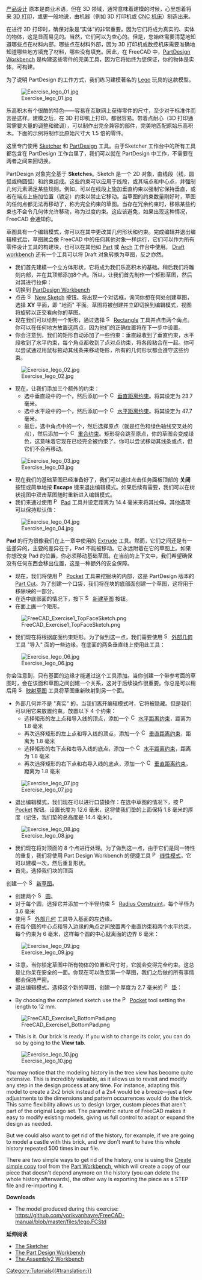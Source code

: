 <languages/>

{{Docnav
|[[Manual:Traditional_2D_drafting|传统 2D 制图]]
|[[Manual:Preparing_models_for_3D printing|准备 3D 打印模型]]
|[[Manual:Introduction|手册起始页]]
|IconC=Crystal_Clear_manual.png
}}

{{Manual:TOC}}

<div class="mw-translate-fuzzy">
[https://en.wikipedia.org/wiki/Product_design 产品设计] 原本是商业术语，但在 3D 领域，通常意味着建模的时候，心里想着将来 [https://en.wikipedia.org/wiki/3D_printing 3D 打印]，或更一般地说，由机器（例如 3D 打印机或 [https://en.wikipedia.org/wiki/Numerical_control CNC 机床]）制造出来。
</div>

<div class="mw-translate-fuzzy">
在进行 3D 打印时，确保对象是“实体”的非常重要。因为它们将成为真实的、实体的物体，这是显而易见的。当然，它们可以为空心的。但是，您始终需要清楚地知道哪些点在材料内部，哪些点在材料外部，因为 3D 打印机或数控机床需要准确地知道哪些地方填充了材料，哪些没有填充。因此，在 FreeCAD 中，[[PartDesign Workbench]] 是构建这些零件的完美工具，因为它将始终为您保证，你的物体是实体，可构建。
</div>

<div class="mw-translate-fuzzy">
为了说明 PartDesign 的工作方式，我们练习建模著名的 [https://en.wikipedia.org/wiki/Lego Lego] 玩具的这款模型。
</div>

<div class="mw-translate-fuzzy">
[[Image:Exercise_lego_01.jpg]]
</div>

<div class="mw-translate-fuzzy">
乐高积木有个很酷的特色——容易在互联网上获得零件的尺寸，至少对于标准件而言是这样。建模之后，在 3D 打印机上打印，都很容易。带着点耐心（3D 打印通常需要大量的调整和微调），可以制作出完全兼容的部件，完美地匹配原始乐高积木。下面的示例将制作比原始尺寸大 1.5 倍的零件。
</div>

<div class="mw-translate-fuzzy">
这里专门使用 [[Sketcher_Workbench|Sketcher]] 和 [[PartDesign_Workbench|PartDesign]] 工具。由于Sketcher 工作台中的所有工具都包含在 PartDesign 工作台里了，我们可以就在 PartDesign 中工作，不需要在两者之间来回切换。
</div>

<div class="mw-translate-fuzzy">
PartDesign 对象完全基于 '''Sketches'''。Sketch 是一个 2D 对象，由线段（线，圆弧或椭圆弧）和约束组成。这些约束可以应用于线段，或其端点和中心点，并强制几何元素满足某些规则。例如，可以在线段上施加垂直约束以强制它保持垂直，或者在端点上施加位置（锁定）约束以禁止它移动。当草图的约束数量刚好时，草图的任何点都无法再移动了，称为完全约束的草图。当存在冗余约束时，移除某些约束也不会令几何体允许移动，称为过度约束。这应该避免，如果出现这种情况，FreeCAD 会通知你。
</div>

草图具有一个编辑模式，你可以在其中更改其几何形状和约束。完成编辑并退出编辑模式后，草图就会像 FreeCAD 中的任何其他对象一样运行，它们可以作为所有零件设计工具的构建块，也可以在其他如 [[Part_Workbench|Part]] 或 [[Arch_Workbench|Arch]] 工作台中使用。 [[Draft_Workbench|Draft workbench]] 还有一个工具可以将 Draft 对象转换为草图，反之亦然。

<div class="mw-translate-fuzzy">
* 我们首先建模一个立方体形状，它将成为我们乐高积木的基础。稍后我们将雕刻内部，并在其顶部添加8个点。所以，让我们首先制作一个矩形草图，然后对其进行拉伸：
* 切换到 [[PartDesign Workbench]]
* 点击 [[Image:Sketcher_NewSketch.svg|16px]] [[Sketcher_NewSketch|New Sketch]] 按钮。将出现一个对话框，询问你想在何处创建草图，选择 '''XY''' 平面，即 "地面" 平面。草图将被创建并立即切换到编辑模式，视图将旋转以正交看向你的草图。
* 现在我们可以绘制一个矩形，通过选择 [[Image:Sketcher_CreateRectangle.svg|16px]] [[Sketcher_CreateRectangle|Rectangle]] 工具并点击两个角点。你可以在任何地方放置这两点，因为他们的正确位置将在下一步中设置。
* 你会注意到，我们的矩形自动添加了一些约束：垂直段收到了垂直约束，水平段收到了水平约束，每个角点都收到了点对点约束，将各段粘合在一起。你可以尝试通过用鼠标拖动其线条来移动矩形，所有的几何形状都会遵守这些约束。
</div>

<div class="mw-translate-fuzzy">
[[Image:Exercise_lego_02.jpg]]
</div>

<div class="mw-translate-fuzzy">
* 现在，让我们添加三个额外的约束：
** 选中垂直段中的一个，然后添加一个 [[Image:Constraint_VerticalDistance.svg|16px]] [[Sketcher ConstrainDistanceY|垂直距离约束]]。将其设定为 23.7 毫米。
** 选中水平段中的一个，然后添加一个 [[Image:Constraint_HorizontalDistance.svg|16px]] [[Sketcher ConstrainDistanceX|水平距离约束]]。将其设定为 47.7 毫米。
** 最后，选中角点中的一个，然后选择原点（就是红色和绿色轴线交叉处的点），然后添加一个 [[Image:Constraint_PointOnPoint.svg|16px]] [[Sketcher ConstrainCoincident|重合约束]]。矩形将会跳至原点，你的草图会变成绿色，这意味着它现在已经完全被约束了。你可以尝试移动其线条或点，但它们不会再移动。
</div>

<div class="mw-translate-fuzzy">
[[Image:Exercise_lego_03.jpg]]
</div>

<div class="mw-translate-fuzzy">
* 现在我们的基础草图已经准备好了，我们可以通过点击任务面板顶部的 '''关闭''' 按钮或简单地按 '''Escape''' 键来退出编辑模式。如果后续有需要，我们可以在树状视图中双击草图随时重新进入编辑模式。
* 我们来通过使用 [[Image:PartDesign_Pad.svg|16px]] [[PartDesign_Pad|Pad]] 工具并设定距离为 14.4 毫米来将其拉伸。其他选项可以保持默认值：
</div>

<div class="mw-translate-fuzzy">
[[Image:Exercise_lego_04.jpg]]
</div>

<div class="mw-translate-fuzzy">
'''Pad''' 的行为很像我们在上一章中使用的 [[Part Extrude|Extrude]] 工具。然而，它们之间还是有一些差异的，主要的差异在于，Pad 不能被移动。它永远附着在它的草图上。如果你想改变 Pad 的位置，你必须移动基础草图。在当前的上下文中，我们希望确保没有任何东西会移出位置，这是一种额外的安全保障。
</div>

<div class="mw-translate-fuzzy">
* 现在，我们将使用 [[Image:PartDesign_Pocket.svg|16px]] [[PartDesign_Pocket|Pocket]] 工具来挖掘块的内部，这是 PartDesign 版本的 [[Part Cut]]。为了创建一个口袋，我们将在块的底部面创建一个草图，这将用于移除块的一部分。
* 在选中底部面的情况下，按下 [[Image:Sketcher_NewSketch.svg|16px]] [[Sketcher_NewSketch|新建草图]] 按钮。
* 在面上画一个矩形。
</div>

[[File:FreeCAD Exercise1 TopFaceSketch.png]]

<div class="mw-translate-fuzzy">
* 我们现在将根据底面约束矩形。为了做到这一点，我们需要使用 [[Image:Sketcher_External.svg|16px]] [[Sketcher_External|外部几何]] 工具 "导入" 面的一些边缘。在底面的两条垂直线上使用此工具：
</div>

<div class="mw-translate-fuzzy">

[[Image:Exercise_lego_06.jpg]]
</div>

<div class="mw-translate-fuzzy">
你会注意到，只有基面的边缘才能通过这个工具添加。当你创建一个带参考面的草图时，会在该面和草图之间创建一个关系，这对于后续操作很重要。你总是可以稍后用 [[Image:Sketcher_MapSketch.svg|16px]] [[Sketcher_MapSketch|映射草图]] 工具将草图重新映射到另一个面。
</div>

<div class="mw-translate-fuzzy">
* 外部几何并不是 "真实" 的，当我们离开编辑模式时，它将被隐藏。但是我们可以用它来放置约束。放置以下 4 个约束：
** 选择矩形的左上点和导入线的顶点，添加一个 [[Image:Constraint_HorizontalDistance.svg|16px]] [[Sketcher ConstrainDistanceX|水平距离约束]]，距离为 1.8 毫米
** 再次选择矩形的左上点和导入线的顶点，添加一个 [[Image:Constraint_VerticalDistance.svg|16px]] [[Sketcher ConstrainDistanceY|垂直距离约束]]，距离为 1.8 毫米
** 选择矩形的右下点和右导入线的底点，添加一个 [[Image:Constraint_HorizontalDistance.svg|16px]] [[Sketcher ConstrainDistanceX|水平距离约束]]，距离为 1.8 毫米
** 再次选择矩形的右下点和右导入线的底点，添加一个 [[Image:Constraint_VerticalDistance.svg|16px]] [[Sketcher ConstrainDistanceY|垂直距离约束]]，距离为 1.8 毫米
</div>

<div class="mw-translate-fuzzy">
[[Image:Exercise_lego_07.jpg]]
</div> 

<div class="mw-translate-fuzzy">
* 退出编辑模式，我们现在可以进行口袋操作：在选中草图的情况下，按 [[Image:PartDesign_Pocket.svg|16px]] [[PartDesign_Pocket|Pocket]] 按钮。设置长度为 12.6 毫米，这将使我们垫的上面保持 1.8 毫米的厚度（记住，我们垫的总高度是 14.4 毫米）。
</div>

<div class="mw-translate-fuzzy">
[[Image:Exercise_lego_08.jpg]]
</div>

<div class="mw-translate-fuzzy">
* 我们现在将对顶面的 8 个点进行处理。为了做到这一点，由于它们是同一特性的重复，我们将使用 Part Design Workbench 的便捷工具 [[Image:PartDesign_LinearPattern.svg|16px]] [[PartDesign_LinearPattern|线性模式]]，它可以建模一次，然后重复形状。
* 首先，选择我们块的顶面
创建一个 [[Image:Sketcher_NewSketch.svg|16px]] [[Sketcher_NewSketch|新草图]]。
* 创建两个 [[Image:Sketcher_Circle.svg|16px]] [[Sketcher_CreateCircle|圆]]。
* 对于每个圆，选择它并添加一个半径约束 [[Image:Sketcher_ConstrainRadius.svg|16px]] [[Sketcher ConstrainRadius|Radius Constraint]]，每个半径为 3.6 毫米
* 使用 [[Image:Sketcher_External.svg|16px]] [[Sketcher_External|外部几何]] 工具导入基面的左边缘。
* 在每个圆的中心点和导入边缘的角点之间放置两个垂直约束和两个水平约束，每个约束为 6 毫米，这样每个圆的中心就离面的边界 6 毫米：
</div>

<div class="mw-translate-fuzzy">
[[Image:Exercise_lego_09.jpg]]
</div>

<div class="mw-translate-fuzzy">
* 注意，当你锁定草图中所有物体的位置和尺寸时，它就会变得完全约束。这总是让你呆在安全的一面。你现在可以改变第一个草图，我们之后做的所有事情都会保持严密。
* 退出编辑模式，选择这个新的草图，创建一个厚度为 2.7 毫米的 [[Image:PartDesign_Pad.svg|16px]] [[PartDesign_Pad|垫]]：
</div>

* By choosing the completed sketch use the [[Image:PartDesign_Pocket.svg|16px]] [[PartDesign_Pocket|Pocket]] tool setting the length to 12 mm.

[[File:FreeCAD Exercise1 BottomPad.png]]

* This is it. Our brick is ready. If you wish to change its color, you can do so by going to the '''View tab'''.

<div class="mw-translate-fuzzy">
[[Image:Exercise_lego_10.jpg]]
</div>

You may notice that the modeling history in the tree view has become quite extensive. This is incredibly valuable, as it allows us to revisit and modify any step in the design process at any time. For instance, adapting this model to create a 2x2 brick instead of a 2x4 would be a breeze—just a few adjustments to the dimensions and pattern occurrences would do the trick. This same flexibility allows us to design larger, custom pieces that aren't part of the original Lego set. The parametric nature of FreeCAD makes it easy to modify existing models, giving us full control to adapt or expand the design as needed.

But we could also want to get rid of the history, for example, if we are going to model a castle with this brick, and we don't want to have this whole history repeated 500 times in our file.

There are two simple ways to get rid of the history, one is using the [[Part_SimpleCopy|Create simple copy]] tool from the [[Part_Workbench|Part Workbench]], which will create a copy of our piece that doesn't depend anymore on the history (you can delete the whole history afterwards), the other way is exporting the piece as a STEP file and re-importing it.

'''Downloads'''

* The model produced during this exercise: https://github.com/yorikvanhavre/FreeCAD-manual/blob/master/files/lego.FCStd

'''延伸阅读'''

* [[Sketcher_Workbench|The Sketcher]]
* [[PartDesign_Workbench|The Part Design Workbench]]
* [https://github.com/hamish2014/FreeCAD_assembly2 The Assembly2 Workbench]


<div class="mw-translate-fuzzy">
{{Docnav/zh-cn
|[[Manual:Traditional 2D drafting/zh-cn|Traditional 2D drafting]]
|[[Manual:Preparing models for 3D printing/zh-cn|Preparing models for 3D printing]]
|[[Manual:Introduction/zh-cn|Manual start]]
|IconC=Crystal Clear manual.png}}
</div>

[[Category:Tutorials{{#translation:}}]]